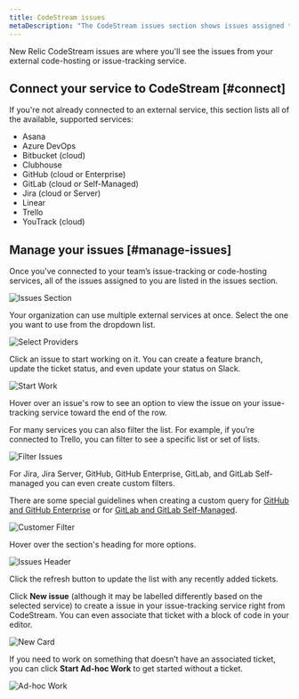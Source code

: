 ```yaml
---
title: CodeStream issues
metaDescription: "The CodeStream issues section shows issues assigned to you, as well as providing filtering tools."
---
```


New Relic CodeStream issues are where you'll see the issues from your external code-hosting or issue-tracking service.

## Connect your service to CodeStream [#connect]

If you're not already connected to an external service, this section lists all of the available, supported services:

* Asana
* Azure DevOps
* Bitbucket (cloud)
* Clubhouse
* GitHub (cloud or Enterprise)
* GitLab (cloud or Self-Managed)
* Jira (cloud or Server)
* Linear
* Trello
* YouTrack (cloud)

## Manage your issues [#manage-issues]

Once you’ve connected to your team’s issue-tracking or code-hosting services, all of the issues assigned to you are listed in the issues section.

![Issues Section](/images/IssuesSection.png)

Your organization can use multiple external services at once. Select the one you want to use from the dropdown list.

![Select Providers](/images/Tasks-MultipleProviders.png)

Click an issue to start working on it. You can create a feature branch, update the ticket status, and even update your status on Slack.

![Start Work](/images/IssuesStartWork.png)

Hover over an issue's row to see an option to view the issue on your issue-tracking service toward the end of the row. 

For many services you can also filter the list. For example, if you’re connected to Trello, you can filter to see a specific list or set of lists. 

![Filter Issues](/images/IssuesFilter.png)

For Jira, Jira Server, GitHub, GitHub Enterprise, GitLab, and GitLab Self-managed you can even create custom filters. 

There are some special guidelines when creating a custom query for [GitHub and GitHub Enterprise](/docs/codestream/codestream-ui-overview/pull-requests-section/#github) or for [GitLab and GitLab Self-Managed](/docs/codestream/codestream-ui-overview/pull-requests-section/#gitlab).

![Customer Filter](/images/IssuesCustomFilter.png)

Hover over the section's heading for more options.

![Issues Header](/images/IssuesSectionHeader.png)

Click the refresh button to update the list with any recently added tickets.

Click **New issue** (although it may be labelled differently based on the selected service) to create a issue in your issue-tracking service right from CodeStream. You can even associate that ticket with a block of code in your editor.

![New Card](/images/IssuesNewTrello.png)

If you need to work on something that doesn’t have an associated ticket, you can click **Start Ad-hoc Work** to get started without a ticket.

![Ad-hoc Work](/images/IssuesStartAdHoc.png)

